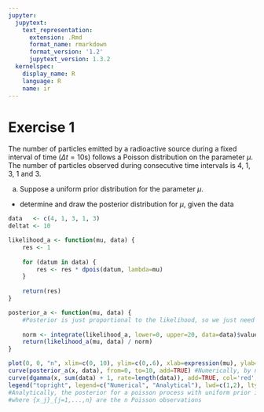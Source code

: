 ```yaml
---
jupyter:
  jupytext:
    text_representation:
      extension: .Rmd
      format_name: rmarkdown
      format_version: '1.2'
      jupytext_version: 1.3.2
  kernelspec:
    display_name: R
    language: R
    name: ir
---
```


# Exercise 1
The number of particles emitted by a radioactive source during a fixed interval of time ($\Delta t = 10$s) follows a Poisson distribution on the parameter $\mu$. The number of particles observed during consecutive time intervals is $4$, $1$, $3$, $1$ and $3$.

(a) Suppose a uniform prior distribution for the parameter $\mu$.
- determine and draw the posterior distribution for $\mu$, given the data

```r
data   <- c(4, 1, 3, 1, 3)
deltat <- 10

likelihood_a <- function(mu, data) {
    res <- 1
    
    for (datum in data) {
        res <- res * dpois(datum, lambda=mu)
    }
    
    return(res)
}

posterior_a <- function(mu, data) {
    #Posterior is just proportional to the likelihood, so we just need to normalize it
    
    norm <- integrate(likelihood_a, lower=0, upper=20, data=data)$value
    return(likelihood_a(mu, data) / norm)
}
```

```r
plot(0, 0, "n", xlim=c(0, 10), ylim=c(0,.6), xlab=expression(mu), ylab="Posterior")
curve(posterior_a(x, data), from=0, to=10, add=TRUE) #Numerically, by normalizing the likelihood (as the prior is a uniform)
curve(dgamma(x, sum(data) + 1, rate=length(data)), add=TRUE, col='red', lwd=2, lty=2)
legend("topright", legend=c("Numerical", "Analytical"), lwd=c(1,2), lty=c(1,2), col=c("black", "red"), y.intersp=1.5)
#Analytically, the posterior for a poisson process with uniform prior is a Gamma pdf with alpha = sum(x_j) + 1 and lambda=n,
#where {x_j}_{j=1,...,n} are the n Poisson observations
```

```r

```
